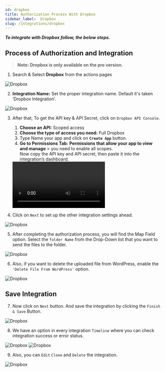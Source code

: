 ```yaml
---
id: dropbox
title: Authorization Process With Dropbox
sidebar_label:  Dropbox
slug: /integrations/dropbox
---
```



***To integrate with Dropbox follow, the below steps.***

## Process of Authorization and Integration
> **Note: Dropbox is only available on the pro version.**

1.	Search & Select **Dropbox** from the actions pages
 <Image src="actions/dropbox/search-and-select-dropbox" alt="Dropbox" w="1020" h="350" />

2.	**Integration Name:** Set the proper integration name. Default it's taken ‘Dropbox Integration’.
 <Image src="actions/dropbox/dropbox-integration-name" alt="Dropbox" w="1020" h="350" />

3.	After that, To get the API key & API Secret, click on `Dropbox API Console`.
    1. **Choose an API:**  Scoped access
    2. **Choose the type of access you need:**  Full Dropbox
    3. Type Name your app and click on **`Create App`** button. 
    4. **Go to Permissions Tab:** **Permissions that allow your app to view and manage** > you need to enable all scopes. <br/>Now copy the API key and API secret, then paste it into the integration’s dashboard.
     <Video src="dropbox-api" alt="Dropbox" w="1020" h="350" />
      
    2. After that, to get the Access Code, click on **`Dropbox Access Code`**. And Create a Access Code. Now copy the Generated Access Code and paste it into the integration’s dashboard. And Click on **`“Authorize”`** button.
      <Video src="dropbox-access-code" alt="Dropbox" w="1020" h="350" />

4.	Click on `Next` to set up the other integration settings ahead.
 <Image src="actions/dropbox/dropbox-authorize-after-next" alt="Dropbox" w="1020" h="350" />


5.	After completing the authorization process, you will find the Map Field option. Select the `folder Name` from the Drop-Down list that you want to send the files to the folder.
 <Image src="actions/dropbox/dropbox-folder-select" alt="Dropbox" w="1020" h="350" />

6.	Also, if you want to delete the uploaded file from WordPress, enable the `'Delete File From WordPress'` option.

 <Image src="actions/dropbox/delete-file-form-wordpress" alt="Dropbox" w="1020" h="350" />

## Save Integration

7.	Now click on `Next` button. And save the integration by clicking the `Finish & Save` Button.
 <Image src="actions/dropbox/integrations-finish-and-save" alt="Dropbox" w="1020" h="350" />

8.	We have an option in every integration `Timeline` where you can check integration success or error status.
 <Image src="actions/dropbox/integrations-timeline-success-and-error" alt="Dropbox" w="1020" h="350" />
 <Image src="actions/dropbox/timeline-success-and-error" alt="Dropbox" w="1020" h="350" />

9.	Also, you can `Edit` `Clone` and `Delete` the integration.
 <Image src="actions/dropbox/integrations-edit-clone-delete" alt="Dropbox" w="1020" h="350" />
